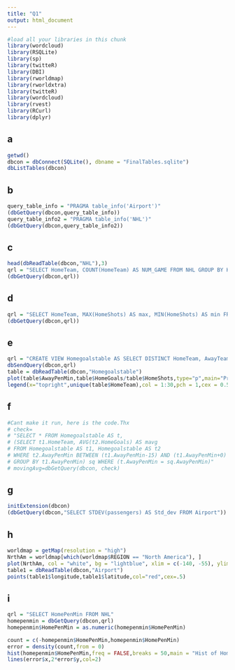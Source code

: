 ---
title: "Q1"
output: html_document
---

```{r include=FALSE}
#load all your libraries in this chunk
library(wordcloud)
library(RSQLite)
library(sp)
library(twitteR)
library(DBI)
library(rworldmap)
library(rworldxtra)
library(twitteR)
library(wordcloud)
library(rvest)
library(RCurl)
library(dplyr)
```
a
----
```{r}
getwd()
dbcon = dbConnect(SQLite(), dbname = "FinalTables.sqlite")
dbListTables(dbcon)
```
b
----
```{r}
query_table_info = "PRAGMA table_info('Airport')"
(dbGetQuery(dbcon,query_table_info))
query_table_info2 = "PRAGMA table_info('NHL')"
(dbGetQuery(dbcon,query_table_info2))
```
c
----
```{r}
head(dbReadTable(dbcon,"NHL"),3)
qrl = "SELECT HomeTeam, COUNT(HomeTeam) AS NUM_GAME FROM NHL GROUP BY HomeTeam"
(dbGetQuery(dbcon,qrl))
```
d
----
```{r}
qrl = "SELECT HomeTeam, MAX(HomeShots) AS max, MIN(HomeShots) AS min FROM NHL GROUP BY HomeTeam"
(dbGetQuery(dbcon,qrl))
```

e
----
```{r}
qrl = "CREATE VIEW Homegoalstable AS SELECT DISTINCT HomeTeam, AwayTeam, HomeGoals , HomeShots,AwayPenMin FROM NHL"
dbSendQuery(dbcon,qrl)
table = dbReadTable(dbcon,"Homegoalstable")
plot(table$AwayPenMin,table$HomeGoals/table$HomeShots,type="p",main="Proportion of goals per shot \n vs Away team penalty",xlab="PenMIn",ylab="Porportion",col=c(1:length(unique(table$HomeTeam))))
legend(x="topright",unique(table$HomeTeam),col = 1:30,pch = 1,cex = 0.5)
```

f
----
```{r}
#Cant make it run, here is the code.Thx
# check=
# "SELECT * FROM Homegoalstable AS t,
# (SELECT t1.HomeTeam, AVG(t2.HomeGoals) AS mavg
# FROM Homegoalstable AS t1, Homegoalstable AS t2
# WHERE t2.AwayPenMin BETWEEN (t1.AwayPenMin-15) AND (t1.AwayPenMin+0)
# GROUP BY t1.AwayPenMin) sq WHERE (t.AwayPenMin = sq.AwayPenMin)"
# movingAvg=dbGetQuery(dbcon, check)
```
g
----
```{r}
initExtension(dbcon)
(dbGetQuery(dbcon,"SELECT STDEV(passengers) AS Std_dev FROM Airport"))
```

h
----
```{r}
worldmap = getMap(resolution = "high")
NrthAm = worldmap[which(worldmap$REGION == "North America"), ]
plot(NrthAm, col = "white", bg = "lightblue", xlim = c(-140, -55), ylim = c(55, 60))
table1 = dbReadTable(dbcon,"Airport")
points(table1$longitude,table1$latitude,col="red",cex=.5)
```

i
----
```{r}
qrl = "SELECT HomePenMin FROM NHL"
homepenmin = dbGetQuery(dbcon,qrl)
homepenmin$HomePenMin = as.numeric(homepenmin$HomePenMin)

count = c(-homepenmin$HomePenMin,homepenmin$HomePenMin)
error = density(count,from = 0)
hist(homepenmin$HomePenMin,freq = FALSE,breaks = 50,main = "Hist of Home team penalty time")
lines(error$x,2*error$y,col=2)
```

